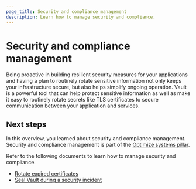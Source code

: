 ```yaml
---
page_title: Security and compliance management
description: Learn how to manage security and compliance.
---
```


# Security and compliance management

Being proactive in building resilient security measures for your applications and having a plan to routinely rotate sensitive information not only keeps your infrastructure secure, but also helps simplify ongoing operation. Vault is a powerful tool that can help protect sensitive information as well as make it easy to routinely rotate secrets like TLS certificates to secure communication between your application and services. 

## Next steps

In this overview, you learned about security and compliance management. Security and compliance management is part of the [Optimize systems pillar](/well-architected-framework/optimize-systems).

Refer to the following documents to learn how to manage security and compliance.

- [Rotate expired certificates](/well-architected-framework/optimize-systems/performance-scaling/security/rotate-certs)
- [Seal Vault during a security incident](/well-architected-framework/optimize-systems/performance-scaling/security/seal-vault-incident)